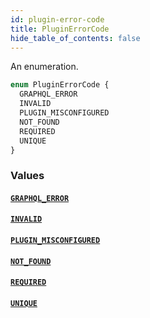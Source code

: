 ```yaml
---
id: plugin-error-code
title: PluginErrorCode
hide_table_of_contents: false
---
```


An enumeration.

```graphql
enum PluginErrorCode {
  GRAPHQL_ERROR
  INVALID
  PLUGIN_MISCONFIGURED
  NOT_FOUND
  REQUIRED
  UNIQUE
}
```

### Values

#### [`GRAPHQL_ERROR`](#)

#### [`INVALID`](#)

#### [`PLUGIN_MISCONFIGURED`](#)

#### [`NOT_FOUND`](#)

#### [`REQUIRED`](#)

#### [`UNIQUE`](#)
